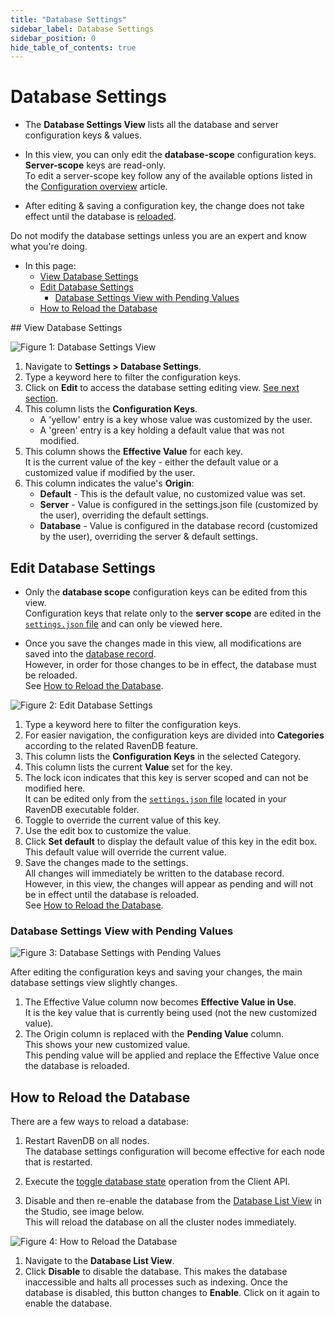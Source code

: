 ```yaml
---
title: "Database Settings"
sidebar_label: Database Settings
sidebar_position: 0
hide_table_of_contents: true
---
```



# Database Settings
<Admonition type="note" title="Note">

* The __Database Settings View__ lists all the database and server configuration keys & values.  

* In this view, you can only edit the __database-scope__ configuration keys. __Server-scope__ keys are read-only.  
  To edit a server-scope key follow any of the available options listed in the [Configuration overview](../../../server/configuration/configuration-options.mdx) article.  

* After editing & saving a configuration key, the change does not take effect 
  until the database is [reloaded](../../../studio/database/settings/database-settings.mdx#how-to-reload-the-database).  

<Admonition type="warning" title="Warning" id="warning" href="#warning">
Do not modify the database settings unless you are an expert and know what you're doing.  
</Admonition>

* In this page:  
  * [View Database Settings](../../../studio/database/settings/database-settings.mdx#view-database-settings)  
  * [Edit Database Settings](../../../studio/database/settings/database-settings.mdx#edit-database-settings)  
      * [Database Settings View with Pending Values](../../../studio/database/settings/database-settings.mdx#database-settings-view-with-pending-values)  
  * [How to Reload the Database](../../../studio/database/settings/database-settings.mdx#how-to-reload-the-database)  

</Admonition>
## View Database Settings

![Figure 1: Database Settings View](./assets/database-settings-1.png)

1. Navigate to **Settings &gt; Database Settings**.  
2. Type a keyword here to filter the configuration keys.  
3. Click on **Edit** to access the database setting editing view. [See next section](../../../studio/database/settings/database-settings.mdx#edit-database-settings).  
4. This column lists the **Configuration Keys**.  
    * A 'yellow' entry is a key whose value was customized by the user.  
    * A 'green' entry is a key holding a default value that was not modified.  
5. This column shows the **Effective Value** for each key.  
   It is the current value of the key - either the default value or a customized value if modified by the user.  
6. This column indicates the value's **Origin**:  
    * **Default** - This is the default value, no customized value was set.  
    * **Server** - Value is configured in the settings.json file (customized by the user), overriding the default settings.  
    * **Database** - Value is configured in the database record (customized by the user), overriding the server & default settings.  



## Edit Database Settings 

* Only the **database scope** configuration keys can be edited from this view.  
  Configuration keys that relate only to the **server scope** are edited in the 
  [`settings.json` file](../../../server/configuration/configuration-options.mdx#settings.json) 
  and can only be viewed here.  

* Once you save the changes made in this view, all modifications are saved into the 
  [database record](../../../studio/database/settings/database-record.mdx).  
  However, in order for those changes to be in effect, the database must be reloaded.  
  See [How to Reload the Database](../../../studio/database/settings/database-settings.mdx#how-to-reload-the-database).  

![Figure 2: Edit Database Settings](./assets/database-settings-2.png)

1. Type a keyword here to filter the configuration keys.  
2. For easier navigation, the configuration keys are divided into **Categories** 
   according to the related RavenDB feature.  
3. This column lists the **Configuration Keys** in the selected Category.  
4. This column lists the current **Value** set for the key.  
5. The lock icon indicates that this key is server scoped and can not be modified here.  
   It can be edited only from the [`settings.json` file](../../../server/configuration/configuration-options.mdx#settings.json) 
   located in your RavenDB executable folder.  
6. Toggle to override the current value of this key.  
7. Use the edit box to customize the value.  
8. Click **Set default** to display the default value of this key in the edit box.  
   This default value will override the current value.  
9. Save the changes made to the settings.  
   All changes will immediately be written to the database record.  
   However, in this view, the changes will appear as pending and will not be in effect until the 
   database is reloaded.  
   See [How to Reload the Database](../../../studio/database/settings/database-settings.mdx#how-to-reload-the-database).  

### Database Settings View with Pending Values

![Figure 3: Database Settings with Pending Values](./assets/database-settings-3.png)

After editing the configuration keys and saving your changes, the main database settings 
view slightly changes.  

1. The Effective Value column now becomes **Effective Value in Use**.  
   It is the key value that is currently being used (not the new customized value).  
2. The Origin column is replaced with the **Pending Value** column.  
   This shows your new customized value.  
   This pending value will be applied and replace the Effective Value once the database is reloaded.  



## How to Reload the Database

There are a few ways to reload a database:  

1. Restart RavenDB on all nodes.  
   The database settings configuration will become effective for each node that is restarted.

2. Execute the [toggle database state](../../../client-api/operations/server-wide/toggle-databases-state.mdx) operation from the Client API.  

3. Disable and then re-enable the database from the [Database List View](../../../studio/database/databases-list-view.mdx) in the Studio, see image below.  
   This will reload the database on all the cluster nodes immediately.

![Figure 4: How to Reload the Database](./assets/database-settings-4.png)

1. Navigate to the **Database List View**.  
2. Click **Disable** to disable the database. This makes the database inaccessible and halts 
   all processes such as indexing. Once the database is disabled, this button changes to **Enable**. 
   Click on it again to enable the database.  



